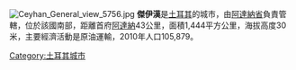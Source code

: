 [[File:Ceyhan_General_view_5756.jpg|thumb]]
'''傑伊漢'''是[[土耳其|土耳其]]的城市，由[[阿達納省|阿達納省]]負責管轄，位於該國南部，距離首府[[阿達納|阿達納]]43公里，面積1,444平方公里，海拔高度30米，主要經濟活動是原油運輸，2010年人口105,879。

{{Authority control}}
{{Turkey-geo-stub}}
[[Category:土耳其城市|Category:土耳其城市]]